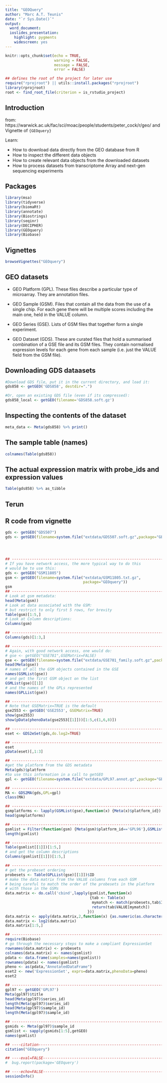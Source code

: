 ```yaml
---
title: "GEOQuery"
author: "Marc A.T. Teunis"
date: "`r Sys.Date()`"
output:
  word_document:
  ioslides_presentation:
    highlight: pygments
    widescreen: yes
---
```


```r
knitr::opts_chunk$set(echo = TRUE,
                      warning = FALSE,
                      message = FALSE,
                      error = FALSE)
```

```r
## defines the root of the project for later use
require("rprojroot") || utils::install.packages("rprojroot")
library(rprojroot)
root <- find_root_file(criterion = is_rstudio_project)
```

## Introduction

from: https://warwick.ac.uk/fac/sci/moac/people/students/peter_cock/r/geo/
and Vignette of `{GEOquery}`
 
Learn:

 - How to download data directly from the GEO database from R
 - How to inspect the different data objects
 - How to create relevant data objects from the downloaded datasets
 - How to process datasets from transcriptome Array and next-gen sequencing experiments
 
## Packages
```r
library(msa)
library(tidyverse)
library(biomaRt)
library(annotate)
library(Biostrings)
library(seqinr)
library(DECIPHER)
library(GEOquery)
library(Biobase)
```

## Vignettes
```r
browseVignettes("GEOquery")
```

## GEO datasets

 - GEO Platform (GPL). These files describe a particular type of microarray. They are annotation files.

 - GEO Sample (GSM). Files that contain all the data from the use of a single chip. For each gene there will be multiple scores including the main one, held in the VALUE column.

 - GEO Series (GSE). Lists of GSM files that together form a single experiment.

 - GEO Dataset (GDS). These are curated files that hold a summarised combination of a GSE file and its GSM files. They contain normalised expression levels for each gene from each sample (i.e. just the VALUE field from the GSM file). 

## Downloading GDS dataasets
```r
#Download GDS file, put it in the current directory, and load it:
gds858 <- getGEO('GDS858', destdir=".")

#Or, open an existing GDS file (even if its compressed):
gds858_local <- getGEO(filename='GDS858.soft.gz')
```

## Inspecting the contents of the dataset
```r
meta_data <- Meta(gds858) %>% print()

```

## The sample table (names)
```r
colnames(Table(gds858))
```

## The actual expression matrix with probe_ids and expression values
```r
Table(gds858) %>% as_tibble 
```

## Terun 


## R code from vignette
```r
gds <- getGEO("GDS507")
gds <- getGEO(filename=system.file("extdata/GDS507.soft.gz",package="GEOquery"))




## ------------------------------------------------------------------------
# If you have network access, the more typical way to do this
# would be to use this:
gds <- getGEO("GSM11805")
gsm <- getGEO(filename=system.file("extdata/GSM11805.txt.gz",
                                   package="GEOquery"))
gsm
## ------------------------------------------------------------------------
# Look at gsm metadata:
head(Meta(gsm))
# Look at data associated with the GSM:
# but restrict to only first 5 rows, for brevity
Table(gsm)[1:5,]
# Look at Column descriptions:
Columns(gsm)

## ------------------------------------------------------------------------
Columns(gds)[1:3,]

## ------------------------------------------------------------------------
# Again, with good network access, one would do:
# gse <- getGEO("GSE781",GSEMatrix=FALSE)
gse <- getGEO(filename=system.file("extdata/GSE781_family.soft.gz",package="GEOquery"))
head(Meta(gse))
# names of all the GSM objects contained in the GSE
names(GSMList(gse))
# and get the first GSM object on the list
GSMList(gse)[[1]]
# and the names of the GPLs represented
names(GPLList(gse))

## ------------------------------------------------------------------------
# Note that GSEMatrix=TRUE is the default
gse2553 <- getGEO('GSE2553', GSEMatrix=TRUE)
show(gse2553)
show(pData(phenoData(gse2553[[1]]))[1:5,c(1,6,8)])

## ------------------------------------------------------------------------
eset <- GDS2eSet(gds,do.log2=TRUE)

## ------------------------------------------------------------------------
eset
pData(eset)[,1:3]

## ------------------------------------------------------------------------
#get the platform from the GDS metadata
Meta(gds)$platform
#So use this information in a call to getGEO
gpl <- getGEO(filename=system.file("extdata/GPL97.annot.gz",package="GEOquery"))

## ------------------------------------------------------------------------
MA <- GDS2MA(gds,GPL=gpl)
class(MA)

## ------------------------------------------------------------------------
gsmplatforms <- lapply(GSMList(gse),function(x) {Meta(x)$platform_id})
head(gsmplatforms)

## ------------------------------------------------------------------------
gsmlist = Filter(function(gsm) {Meta(gsm)$platform_id=='GPL96'},GSMList(gse))
length(gsmlist)

## ------------------------------------------------------------------------
Table(gsmlist[[1]])[1:5,]
# and get the column descriptions
Columns(gsmlist[[1]])[1:5,]

## ------------------------------------------------------------------------
# get the probeset ordering
probesets <- Table(GPLList(gse)[[1]])$ID
# make the data matrix from the VALUE columns from each GSM
# being careful to match the order of the probesets in the platform
# with those in the GSMs
data.matrix <- do.call('cbind',lapply(gsmlist,function(x) 
                                      {tab <- Table(x)
                                       mymatch <- match(probesets,tab$ID_REF)
                                       return(tab$VALUE[mymatch])
                                     }))
data.matrix <- apply(data.matrix,2,function(x) {as.numeric(as.character(x))})
data.matrix <- log2(data.matrix)
data.matrix[1:5,]

## ------------------------------------------------------------------------
require(Biobase)
# go through the necessary steps to make a compliant ExpressionSet
rownames(data.matrix) <- probesets
colnames(data.matrix) <- names(gsmlist)
pdata <- data.frame(samples=names(gsmlist))
rownames(pdata) <- names(gsmlist)
pheno <- as(pdata,"AnnotatedDataFrame")
eset2 <- new('ExpressionSet', exprs=data.matrix,phenoData=pheno)
eset2

## ------------------------------------------------------------------------
gpl97 <- getGEO('GPL97')
Meta(gpl97)$title
head(Meta(gpl97)$series_id)
length(Meta(gpl97)$series_id)
head(Meta(gpl97)$sample_id)
length(Meta(gpl97)$sample_id)

## ------------------------------------------------------------------------
gsmids <- Meta(gpl97)$sample_id
gsmlist <- sapply(gsmids[1:5],getGEO)
names(gsmlist)

## ----citation------------------------------------------------------------
citation("GEOquery")

## ----eval=FALSE----------------------------------------------------------
#  bug.report(package='GEOquery')

## ----echo=FALSE----------------------------------------------------------
sessionInfo()


```

